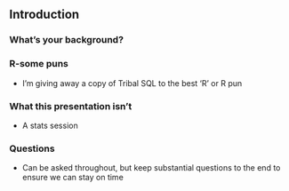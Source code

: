 ## Introduction {#intro}

### What's your background?

### R-some puns
* I'm giving away a copy of Tribal SQL to the best 'R' or R pun

### What this presentation isn't
* A stats session

### Questions
* Can be asked throughout, but keep substantial questions to the end to ensure we can stay on time
